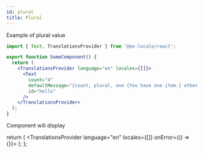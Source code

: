 ```yaml
---
id: plural
title: Plural
---
```



Example of plural value

```jsx
import { Text, TranslationsProvider } from '@eo-locale/react';

export function SomeComponent() {
  return (
    <TranslationsProvider language="en" locales={[]}>
      <Text
        count="4"
        defaultMessage="{count, plural, one {You have one item.} other {You have {count} items.}}"
        id="hello"
      />
    </TranslationsProvider>
  );
}
```

Component will display <Highlight><Preview/></Highlight>

  return (
    <TranslationsProvider language="en" locales={[]} onError={() => {}}>
      <Text
        count="4"
        defaultMessage="{count, plural, one {You have one item.} other {You have {count} items.}}"
        id="hello"
      />
    </TranslationsProvider>
  );
};
